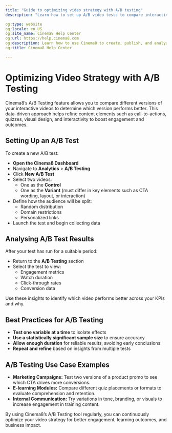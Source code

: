 ---
title: "Guide to optimizing video strategy with A/B testing"
description: "Learn how to set up A/B video tests to compare interactive video variations, analyse results, and increase performance. Visit Cinema8."

og:type: website
og:locale: en_US
og:site_name: Cinema8 Help Center
og:url: https://help.cinema8.com
og:description: Learn how to use Cinema8 to create, publish, and analyze interactive videos.
og:title: Cinema8 Help Center

---

# Optimizing Video Strategy with A/B Testing

Cinema8’s A/B Testing feature allows you to compare different versions of your interactive videos to determine which version performs better. This data-driven approach helps refine content elements such as call-to-actions, quizzes, visual design, and interactivity to boost engagement and outcomes.

## Setting Up an A/B Test

To create a new A/B test:

- **Open the Cinema8 Dashboard**
- Navigate to **Analytics** > **A/B Testing**
- Click **New A/B Test**
- Select two videos:
  - One as the **Control**
  - One as the **Variant** (must differ in key elements such as CTA wording, layout, or interaction)
- Define how the audience will be split:
  - Random distribution
  - Domain restrictions
  - Personalized links
- Launch the test and begin collecting data

## Analysing A/B Test Results

After your test has run for a suitable period:

- Return to the **A/B Testing** section
- Select the test to view:
  - Engagement metrics
  - Watch duration
  - Click-through rates
  - Conversion data

Use these insights to identify which video performs better across your KPIs and why.

## Best Practices for A/B Testing

- **Test one variable at a time** to isolate effects
- **Use a statistically significant sample size** to ensure accuracy
- **Allow enough duration** for reliable results, avoiding early conclusions
- **Repeat and refine** based on insights from multiple tests

## A/B Testing Use Case Examples

- **Marketing Campaigns:** Test two versions of a product promo to see which CTA drives more conversions.
- **E-learning Modules:** Compare different quiz placements or formats to evaluate comprehension and retention.
- **Internal Communication:** Try variations in tone, branding, or visuals to increase engagement in training content.

By using Cinema8’s A/B Testing tool regularly, you can continuously optimize your video strategy for better engagement, learning outcomes, and business impact.
